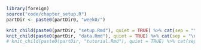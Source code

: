 ```{r, include = FALSE}
library(foreign)
source("code/chapter_setup.R")
partDir <- paste0(partDir0, "week0/")
```

```{r, echo = FALSE, message = FALSE, warning = FALSE, results = "asis"}
knit_child(paste0(partDir, "setup.Rmd"), quiet = TRUE) %>% cat(sep = "\n")
knit_child(paste0(partDir, "data.Rmd"), quiet = TRUE) %>% cat(sep = "\n")
# knit_child(paste0(partDir, "tutorial.Rmd"), quiet = TRUE) %>% cat(sep = "\n")
```
